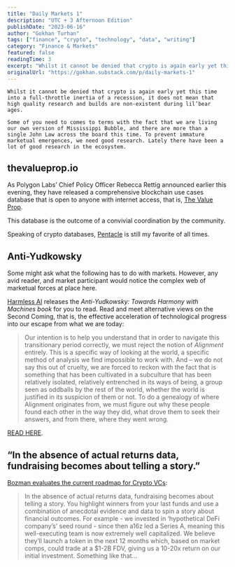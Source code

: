 ```yaml
---
title: "Daily Markets 1"
description: "UTC + 3 Afternoon Edition"
publishDate: "2023-06-16"
author: "Gokhan Turhan"
tags: ["finance", "crypto", "technology", "data", "writing"]
category: "Finance & Markets"
featured: false
readingTime: 3
excerpt: "Whilst it cannot be denied that crypto is again early yet this time into a full-throttle inertia of a recession, it does not mean that high quality research and builds are non-existent during..."
originalUrl: "https://gokhan.substack.com/p/daily-markets-1"
---
```


`Whilst it cannot be denied that crypto is again early yet this time into a full-throttle inertia of a recession, it does not mean that high quality research and builds are non-existent during lil’bear ages. `

`Some of you need to comes to terms with the fact that we are living our own version of Mississippi Bubble, and there are more than a single John Law across the board this time. To prevent immature marketual emergences, we need good research. Lately there have been a lot of good research in the ecosystem.`

## thevalueprop.io

As Polygon Labs’ Chief Policy Officer Rebecca Rettig announced earlier this evening, they have released a comprehensive blockchain use cases database that is open to anyone with internet access, that is, [The Value Prop](https://thevalueprop.io/).

This database is the outcome of a convivial coordination by the community.

Speaking of crypto databases, [Pentacle](https://pentacle.xyz/) is still my favorite of all times.

## Anti-Yudkowsky

Some might ask what the following has to do with markets. However, any avid reader, and market participant would notice the complex web of marketual forces at place here.

[Harmless AI](https://twitter.com/harmlessai) releases the *Anti-Yudkowsky: Towards Harmony with Machines book* for you to read. Read and meet alternative views on the Second Coming, that is, the effective acceleration of technological progress into our escape from what we are today:

>
> Our intention is to help you understand that in order to navigate this transitionary period correctly, we must reject the notion of *Alignment* entirely. This is a specific way of looking at the world, a specific method of analysis we find impossible to work with. And – we do not say this out of cruelty, we are forced to reckon with the fact that is something that has been cultivated in a subculture that has been relatively isolated, relatively entrenched in its ways of being, a group seen as oddballs by the rest of the world, whether the world is justified in its suspicion of them or not. To do a genealogy of where Alignment originates from, we must figure out why these people found each other in the way they did, what drove them to seek their answers, and from there, where they went wrong.
>

[READ HERE](http://antiyudkowsky.com/).

## “In the absence of actual returns data, fundraising becomes about telling a story.”

[Bozman evaluates the current roadmap for Crypto VCs](https://benlakoff.substack.com/p/dealflow-may-23):

>
> In the absence of actual returns data, fundraising becomes about telling a story. You highlight winners from your last funds and use a combination of anecdotal evidence and data to spin a story about financial outcomes. For example - we invested in ‘hypothetical DeFi company’s’ seed round - since then a16z led a Series A, meaning this well-executing team is now extremely well capitalized. We believe they’ll launch a token in the next 12 months which, based on market comps, could trade at a $1-2B FDV, giving us a 10-20x return on our initial investment. Something like that…
>